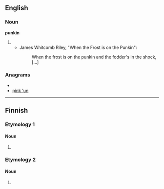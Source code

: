 ==English==

===Noun===
'''punkin'''

# {{eye dialect|pumpkin}}
#* James Whitcomb Riley, "When the Frost is on the Punkin":
#*: When the frost is on the punkin and the fodder's in the shock, [...]

===Anagrams===
* {{alphagram|iknnpu}}
* [[pink 'un#English|pink 'un]]

----

==Finnish==

===Etymology 1===

====Noun====
{{infl|fi|noun form}}

# {{fi-form of|type=noun|case=genitive|pl=singular|punkki}}

===Etymology 2===

====Noun====
{{infl|fi|noun form}}

# {{fi-form of|type=noun|case=instructive|pl=plural|punkka}}